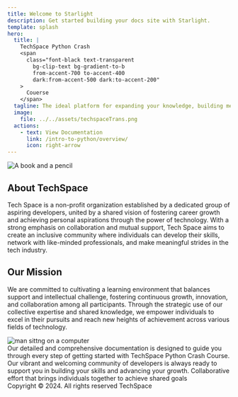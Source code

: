 ```yaml
---
title: Welcome to Starlight
description: Get started building your docs site with Starlight.
template: splash
hero:
  title: |
    TechSpace Python Crash 
    <span
      class="font-black text-transparent
        bg-clip-text bg-gradient-to-b
        from-accent-700 to-accent-400
        dark:from-accent-500 dark:to-accent-200"
    >
      Couerse  
    </span>
  tagline: The ideal platform for expanding your knowledge, building meaningful connections, and sharing insights with a community of like-minded individuals.
  image:
    file: ../../assets/techspaceTrans.png
  actions:
    - text: View Documentation
      link: /intro-to-python/overview/
      icon: right-arrow
---
```



<section class="grid grid-cols-1 md:grid-cols-2 gap-10 py-10">
   <div class="h-full overflow-hidden md:order-first order-last">
    <img src="https://docs.fontawesome.com/_astro/terms-illustration.B6Pde7ad_Z1lXGwV.svg" alt="A book and a pencil" class="w-full h-full object-cover" />
  </div>

  <div class="space-y-4">
    <h1>
      About TechSpace
    </h1>
    <p>
      Tech Space is a non-profit organization established by a dedicated group of aspiring developers, united by a shared vision of fostering career growth and achieving personal aspirations through the power of technology. With a strong emphasis on collaboration and mutual support, Tech Space aims to create an inclusive community where individuals can develop their skills, network with like-minded professionals, and make meaningful strides in the tech industry.
    </p>
  </div>
</section>

<section class="grid grid-cols-1 md:grid-cols-2 place-items-center gap-12 py-14">
  <div class="space-y-4">
    <h1>Our Mission</h1>
    <p>
      We are committed to cultivating a learning environment that balances support and intellectual challenge, fostering continuous growth, innovation, and collaboration among all participants. Through the strategic use of our collective expertise and shared knowledge, we empower individuals to excel in their pursuits and reach new heights of achievement across various fields of technology.
    </p>
  </div>

  <div class="h-full overflow-hidden">
    <img src="https://astro-ghostcms.xyz/_astro/spaceghost.D45XJczM_Z2jKlL3.webp" alt="man sittng on a computer" class="w-full h-full object-cover" />
 </div>
</section>

<CardGrid stagger>
  <Card title="Fully Documented" icon="open-book">
    Our detailed and comprehensive documentation is designed to guide you
    through every step of getting started with TechSpace Python Crash Course.
  </Card>
  <Card title="Community Friendly" icon="telegram">
    Our vibrant and welcoming community of developers is always ready to support
    you in building your skills and advancing your growth.
  </Card>
  <Card title="Team Work" icon="star">
    Collaborative effort that brings individuals together to achieve shared
    goals
  </Card>
</CardGrid>

<footer>Copyright &copy; 2024. All rights reserved TechSpace</footer>
